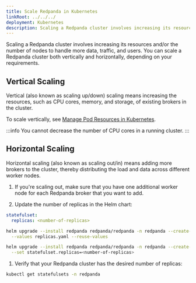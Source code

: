 ```yaml
---
title: Scale Redpanda in Kubernetes
linkRoot: ../../../
deployment: Kubernetes
description: Scaling a Redpanda cluster involves increasing its resources and/or the number of nodes to handle more data, traffic, and users. You can scale a Redpanda cluster both vertically and horizontally, depending on your requirements.
---
```


<head>
    <meta name="title" content="Scale Redpanda in Kubernetes | Redpanda Docs"/>
    <meta name="description" content="Scaling a Redpanda cluster involves increasing its resources and/or the number of nodes to handle more data, traffic, and users. You can scale a Redpanda cluster both vertically and horizontally, depending on your requirements."/>
    <link rel="canonical" href="https://docs.redpanda.com/docs/manage/kubernetes/scale/" />
</head>


Scaling a Redpanda cluster involves increasing its resources and/or the number of nodes to handle more data, traffic, and users. You can scale a Redpanda cluster both vertically and horizontally, depending on your requirements.

## Vertical Scaling

Vertical (also known as scaling up/down) scaling means increasing the resources, such as CPU cores, memory, and storage, of existing brokers in the cluster.

To scale vertically, see [Manage Pod Resources in Kubernetes](../manage-resources).

:::info
You cannot decrease the number of CPU cores in a running cluster.
:::

## Horizontal Scaling

Horizontal scaling (also known as scaling out/in) means adding more brokers to the cluster, thereby distributing the load and data across different worker nodes.

1. If you're scaling out, make sure that you have one additional worker node for each Redpanda broker that you want to add.

1. Update the number of replicas in the Helm chart:

  <Tabs groupId="helm-config" queryString>
  <TabItem value="values" label="--values">

  ```yaml title="replicas.yaml"
  statefulset:
    replicas: <number-of-replicas>
  ```

  ```bash
  helm upgrade --install redpanda redpanda/redpanda -n redpanda --create-namespace \
    --values replicas.yaml --reuse-values
  ```

  </TabItem>
  <TabItem value="flags" label="--set">

  ```bash
  helm upgrade --install redpanda redpanda/redpanda -n redpanda --create-namespace \
    --set statefulset.replicas=<number-of-replicas>
  ```

  </TabItem>
  </Tabs>

1. Verify that your Redpanda cluster has the desired number of replicas:

  ```bash
  kubectl get statefulsets -n redpanda
  ```